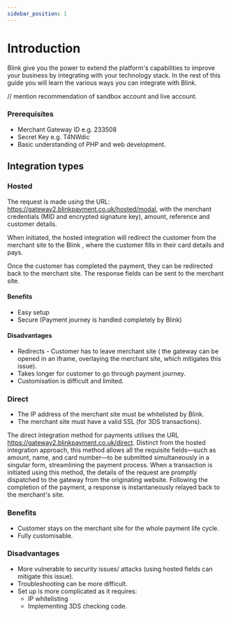 ```yaml
---
sidebar_position: 1
---
```


# Introduction

Blink give you the power to extend the platform's capabilities to improve your business by integrating with your technology stack. In the rest of this guide you will learn the various ways you can integrate with Blink.


// mention recommendation of sandbox account and live account.
<Highlight>
<h3>Prerequisites</h3>
<ul>
<li>Merchant Gateway ID e.g. 233508</li>
<li>Secret Key e.g. T4NWdic</li>
<li>Basic understanding of PHP and web development.</li>
</ul>
</Highlight>

## Integration types

### Hosted

The request is made using the URL: https://gateway2.blinkpayment.co.uk/hosted/modal, with the merchant credentials (MID and encrypted signature key), amount, reference and customer details.

When initiated, the hosted integration will redirect the customer from the merchant site to the Blink , where the customer fills in their card details and pays.

Once the customer has completed the payment, they can be redirected back to the merchant site. The response fields can be sent to the merchant site.

#### Benefits
<ul>
<li>Easy setup</li>
<li>Secure (Payment journey is handled completely by Blink)</li>
</ul>

#### Disadvantages
<ul>
<li>Redirects - Customer has to leave merchant site ( the gateway can be opened in an iframe, overlaying the merchant site, which mitigates this issue).</li>
<li>Takes longer for customer to go through payment journey.</li>
<li>Customisation is difficult and limited.</li>
</ul>

### Direct

<Highlight type="warning">
<ul>
<li>The IP address of the merchant site must be whitelisted by Blink.</li>
<li>The merchant site must have a valid SSL (for 3DS transactions).</li>
</ul>
</Highlight>

The direct integration method for payments utilises the URL https://gateway2.blinkpayment.co.uk/direct. Distinct from the hosted integration approach, this method allows all the requisite fields—such as amount, name, and card number—to be submitted simultaneously in a singular form, streamlining the payment process. When a transaction is initiated using this method, the details of the request are promptly dispatched to the gateway from the originating website. Following the completion of the payment, a response is instantaneously relayed back to the merchant's site.

### Benefits

- Customer stays on the merchant site for the whole payment life cycle.
- Fully customisable.

### Disadvantages

- More vulnerable to security issues/ attacks (using hosted fields can mitigate this issue).
- Troubleshooting can be more difficult.
- Set up is more complicated as it requires:
  - IP whitelisting
  - Implementing 3DS checking code.
